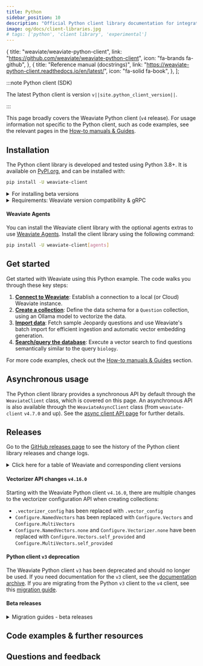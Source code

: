 ```yaml
---
title: Python
sidebar_position: 10
description: "Official Python client library documentation for integrating Weaviate with Python applications and services."
image: og/docs/client-libraries.jpg
# tags: ['python', 'client library', 'experimental']
---
```



  {
    title: "weaviate/weaviate-python-client",
    link: "https://github.com/weaviate/weaviate-python-client",
    icon: "fa-brands fa-github",
  },
  {
    title: "Reference manual (docstrings)",
    link: "https://weaviate-python-client.readthedocs.io/en/latest/",
    icon: "fa-solid fa-book",
  },
];

:::note Python client (SDK)

The latest Python client is version `v||site.python_client_version||`.

<QuickLinks items={pythonCardsData} />

:::

This page broadly covers the Weaviate Python client (`v4` release). For usage information not specific to the Python client, such as code examples, see the relevant pages in the [How-to manuals & Guides](../../guides.mdx).

## Installation

The Python client library is developed and tested using Python 3.8+. It is available on [PyPI.org](https://pypi.org/project/weaviate-client/), and can be installed with:

```bash
pip install -U weaviate-client
```

<details>
  <summary>For installing beta versions</summary>

```bash
pip install --pre -U "weaviate-client==4.*"`
```

</details>

<details>
  <summary>Requirements:  Weaviate version compatibility & gRPC</summary>

#### Weaviate version compatibility

The `v4` Python client requires Weaviate `1.23.7` or higher. Generally, we encourage you to use the latest version of the Python client and the Weaviate Database.

In Weaviate Cloud, the Sandboxes are compatible with the `v4` client as of 31 January, 2024. Sandboxes created before this date will not be compatible with the `v4` client.

#### gRPC

The `v4` client uses remote procedure calls (RPCs) under-the-hood. Accordingly, a port for gRPC must be open to your Weaviate server.

<details>
  <summary>docker-compose.yml example</summary>

If you are running Weaviate with Docker, you can map the default port (`50051`) by adding the following to your `docker-compose.yml` file:

```yaml
ports:
  - 8080:8080
  - 50051:50051
```

</details>

</details>

#### Weaviate Agents

You can install the Weaviate client library with the optional agents extras to use [Weaviate Agents](../../../agents/index.md). Install the client library using the following command:

```bash
pip install -U weaviate-client[agents]
```

## Get started


<BasicPrereqs />

Get started with Weaviate using this Python example. The code walks you through these key steps:

1. **[Connect to Weaviate](docs/weaviate/connections/index.mdx)**: Establish a connection to a local (or Cloud) Weaviate instance.
1. **[Create a collection](../../manage-collections/index.mdx)**: Define the data schema for a `Question` collection, using an Ollama model to vectorize the data.
1. **[Import data](../../manage-objects/import.mdx)**: Fetch sample Jeopardy questions and use Weaviate's batch import for efficient ingestion and automatic vector embedding generation.
1. **[Search/query the database](../../search/index.mdx)**: Execute a vector search to find questions semantically similar to the query `biology`.


<VectorsAutoSchemaError />

<FilteredTextBlock
  text={PythonCode}
  startMarker="# START GetStarted"
  endMarker="# END GetStarted"
  language="py"
/>

For more code examples, check out the [How-to manuals & Guides](../../guides.mdx) section.

## Asynchronous usage

The Python client library provides a synchronous API by default through the `WeaviateClient` class, which is covered on this page. An asynchronous API is also available through the `WeaviateAsyncClient` class (from `weaviate-client` `v4.7.0` and up). See the [async client API page](./async.md) for further details.

## Releases

Go to the [GitHub releases page](https://github.com/weaviate/weaviate-python-client/releases) to see the history of the Python client library releases and change logs.

<details>
  <summary>Click here for a table of Weaviate and corresponding client versions</summary>


<ReleaseHistory />

</details>

#### Vectorizer API changes `v4.16.0`

<VectorsAutoSchemaError />

Starting with the Weaviate Python client `v4.16.0`, there are multiple changes to the vectorizer configuration API when creating collections:

- `.vectorizer_config` has been replaced with `.vector_config`
- `Configure.NamedVectors` has been replaced with `Configure.Vectors` and `Configure.MultiVectors`
- `Configure.NamedVectors.none` and `Configure.Vectorizer.none` have been replaced with `Configure.Vectors.self_provided` and `Configure.MultiVectors.self_provided`

#### Python client `v3` deprecation

<!-- TODO[g-despot]: Add link to archive -->

The Weaviate Python client `v3` has been deprecated and should no longer be used. If you need documentation for the `v3` client, see the [documentation archive](https://archive.docs.weaviate.io/weaviate/client-libraries/python/python_v3). If you are migrating from the Python `v3` client to the `v4` client, see this [migration guide](https://archive.docs.weaviate.io/weaviate/client-libraries/python/v3_v4_migration).

#### Beta releases

<details>
  <summary>Migration guides - beta releases</summary>

#### Changes in `v4.4b9`

##### `weaviate.connect_to_x` methods

The `timeout` argument in now a part of the `additional_config` argument. It takes the class `weaviate.config.AdditionalConfig` as input.

##### Queries

All optional arguments to methods in the `query` namespace now are enforced as keyword arguments.

There is now runtime logic for parsing query arguments enforcing the correct type.

##### Batch processing

Introduction of three distinct algorithms using different batching styles under-the-hood:

- `client.batch.dynamic()`
- `client.batch.fixed_size()`
- `client.batch.rate_limit()`

`client.batch.dynamic() as batch` is a drop-in replacement for the previous `client.batch as batch`, which is now deprecated and will be removed on release.

```python
with client.batch.dynamic() as batch:
  ...
```

is equivalent to:

```python
with client.batch as batch:
  ...
```

`client.batch.fixed_size() as batch` is a way to configure your batching algorithm to only use a fixed size.

```python
with client.batch.dynamic() as batch:
  ...
```

is equivalent to:

```python
client.batch.configure_fixed_size()
with client.batch as batch:
  ...
```

`client.batch.rate_limit() as batch` is a new way to help avoid hitting third-party vectorization API rate limits. By specifying `request_per_minute` in the
`rate_limit()` method, you can force the batching algorithm to send objects to Weaviate at the speed your third-party API is capable of processing objects.

These methods now return completely localized context managers. This means that `failed_objects` and `failed_references` of one batch won't be included
in any subsequent calls.

Finally, if the background thread responsible for sending the batches raises an exception this is now re-raised in the main thread rather than silently erroring.

##### Filters

The argument `prop` in `Filter.by_property` has been renamed to `name`

Ref counting is now achievable using `Filter.by_ref_count(ref)` rather than `Filter([ref])`

#### Changes in `v4.4b8`

##### Reference filters

Reference filters have a simplified syntax. The new syntax looks like this:

```python
Filter.by_ref("ref").by_property("target_property")
```

#### Changes in `v4.4b7`

##### Library imports

Importing directly from `weaviate` is deprecated. Use `import weaviate.classes as wvc` instead.

##### Close client connections

Starting in v4.4b7, you have to explicitly close your client connections. There are two ways to close client connections.

Use `client.close()` to explicitly close your client connections.

```python
import weaviate
client = weaviate.connect_to_local()

print(client.is_ready())

client.close()
```

Use a context manager to close client connections for you.

```python
import weaviate

with weaviate.connect_to_local() as client:
     print(client.is_ready())

# Python closes the client when you leave the 'with' block
```

##### Batch processing

The v4.4b7 client introduces changes to `client.batch`.

- `client.batch` requires a context manager.
- Manual mode is removed, you cannot send batches with `.create_objects`.
- Batch size and the number of concurrent requests are dynamically assigned. Use `batch.configure_fixed_size` to specify values.
- The `add_reference` method is updated.
- The `to_object_collection` method is removed.

Updated `client.batch` parameters

| Old value                                  | Value in v4.4b7                          |
| :----------------------------------------- | :--------------------------------------- |
| from_object_uuid: UUID                     | from_uuid: UUID                          |
| from_object_collection: str                | from_collection: str                     |
| from_property_name: str                    | from_property: str                       |
| to_object_uuid: UUID                       | to: Union[WeaviateReference, List[UUID]] |
| to_object_collection: Optional[str] = None |                                          |
| tenant: Optional[str] = None               | tenant: Optional[str] = None             |

##### Filter syntax

Filter syntax is updated in v4.4b7.

**NOTE**: The [filter reference syntax](#reference-filters) is simplified in 4.4b8.

| Old syntax                                              | New syntax in v4.4b7                                                        |
| :------------------------------------------------------ | :-------------------------------------------------------------------------- |
| Filter(path=property)                                   | Filter.by_property(property)                                                |
| Filter(path=["ref", "target_class", "target_property"]) | Filter.by_ref().link_on("ref").by_property("target_property")               |
| FilterMetadata.ByXX                                     | Filter.by_id()<br/> Filter.by_creation_time() <br/> Filter.by_update_time() |

The pre-4.4b7 filter syntax is deprecated. The new, v4.4b7 syntax looks like this.

```python
import weaviate
import datetime
import weaviate.classes as wvc

client = weaviate.connect_to_local()

jeopardy = client.collections.use("JeopardyQuestion")
response = jeopardy.query.fetch_objects(
    filters=wvc.query.Filter.by_property("round").equal("Double Jeopardy!") &
            wvc.query.Filter.by_creation_time().greater_or_equal(datetime.datetime(2005, 1, 1)) |
            wvc.query.Filter.by_creation_time().greater_or_equal(datetime.datetime(2000, 12, 31)),
            limit=3
    )


client.close()
```

##### `reference_add_many` updated

The `reference_add_many` syntax is updated; `DataReferenceOneToMany` is now `DataReference`.

```python
collection.data.reference_add_many(
    [
        DataReference(
            from_property="ref",
            from_uuid=uuid_from,
            to_uuid=*one or a list of UUIDs*,
        )
    ]
)
```

##### References

Multi-target references updated. These are the new functions:

- `ReferenceProperty.MultiTarget`
- `DataReference.MultiTarget`
- `QueryReference.MultiTarget`

Use `ReferenceToMulti` for multi-target references.

#### Older client changes

##### References

- References are now added through a `references` parameter during collection creation, object insertion and queries.
- The `FromReference` class is now called `QueryReference`.

##### Reorganization of classes/parameters

- `weaviate.classes` submodule further split into:
  - `weaviate.classes.config`
  - `weaviate.classes.data`
  - `weaviate.classes.query`
  - `weaviate.classes.generic`
- `vector_index_config` parameter factory functions for `wvc.config.Configure` and `wvc.config.Reconfigure` have changed to, e.g.:
  ```python
  client.collections.create(
      name="MyCollection",
      # highlight-start
      vector_index_config=wvc.config.Configure.VectorIndex.hnsw(
          distance_metric=wvc.config.VectorDistances.COSINE,
          vector_cache_max_objects=1000000,
          quantizer=wvc.config.Configure.VectorIndex.Quantizer.pq()
      ),
      # highlight-end
  )
  ```
  - `vector_index_type` parameter has been removed.
- `vectorize_class_name` parameter in the `Property` constructor method is `vectorize_collection_name`.
- `[collection].data.update()` / `.replace()` \*args order changed, aiming to accommodate not providing properties when updating.
- `[collection].data.reference_add` / `.reference_delete` / `.reference_replace` the `ref` keyword was renamed to `to`.
- `collections.create()` / `get()`: `data_model` kwarg to keyword to provide generics was renamed to `data_model_properties` .
- `[object].metadata.uuid` is now `[object].uuid`.
- `[object].metadata.creation_time_unix` is now `[object].metadata.creation_time`.
- `[object].metadata.last_update_time_unix` is now `[object].metadata.last_update`.
- `quantitizer` is renamed to `quantizer`
- To request the vector in the returned data, use the `include_vector` parameter.
<!-- TODO[g-despot]: Add link to external Python references once created for "include_vector" -->

##### Data types

- Time metadata (for creation and last updated time) now returns a `datetime` object, and the parameters are renamed to `creation_time` and `last_update_time` under `MetadataQuery`.
  - `metadata.creation_time.timestamp() * 1000` will return the same value as before.
- `query.fetch_object_by_id()` now uses gRPC under the hood (rather than REST), and returns objects in the same format as other queries.
- `UUID` and `DATE` properties are returned as typed objects.

</details>

## Code examples & further resources


<CodeExamples />

## Questions and feedback


<DocsFeedback />
